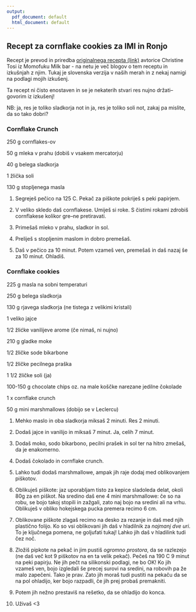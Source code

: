 ```yaml
---
output:
  pdf_document: default
  html_document: default
---
```

## Recept za cornflake cookies za IMI in Ronjo

Recept je prevod in priredba [originalnega recepta (link)](https://wearenotmartha.com/momofuku-milk-bars-cornflake-chip-marshmallow-cookies/) avtorice Christine Tosi iz Momofuku Milk bar - na netu je več blogov o tem receptu in izkušnjah z njim. Tukaj je slovenska verzija v naših merah in z nekaj namigi na podlagi mojih izkušenj. 

Ta recept ni čisto enostaven in se je nekaterih stvari res nujno držati--govorim iz izkušenj!

NB: ja, res je toliko sladkorja not in ja, res je toliko soli not, zakaj pa mislite, da so tako dobri?

### Cornflake Crunch

250 g cornflakes-ov

50 g mleka v prahu (dobiš v vsakem mercatorju)

40 g belega sladkorja

1 žlička soli

130 g stopljenega masla


1. Segreješ pečico na 125 C. Pekač za piškote pokriješ s peki papirjem. 

2. V veliko skledo daš cornflakese. Umiješ si roke. S čistimi rokami zdrobiš cornflakese kolikor gre--ne pretiravati. 
3. Primešaš mleko v prahu, sladkor in sol.

4. Preliješ s stopljenim maslom in dobro premešaš. 

5. Daš v pečico za 10 minut. Potem vzameš ven, premešaš in daš nazaj še za 10 minut.  Ohladiš. 

### Cornflake cookies

225 g masla na sobni temperaturi

250 g belega sladkorja

130 g rjavega sladkorja (ne tistega z velikimi kristali)

1 veliko jajce

1/2 žlićke vanilijeve arome (če nimaš, ni nujno)

210 g gladke moke 

1/2 žličke sode bikarbone

1/2 žličke pecilnega praška

1 1/2 žličke soli (ja)

100-150 g chocolate chips oz. na male koščke narezane jedilne čokolade

1 x cornflake crunch

50 g mini marshmallows (dobijo se v Leclercu)


1. Mehko maslo in oba sladkorja miksaš 2 minuti. Res 2 minuti.

2. Dodaš jajce in vanilijo in miksaš 7 minut. Ja, celih 7 minut. 

3. Dodaš moko, sodo bikarbono, pecilni prašek in sol ter na hitro zmešaš, da je enakomerno.

4. Dodaš čokolado in cornflake crunch. 

5. Lahko tudi dodaš marshmallowe, ampak jih raje dodaj med oblikovanjem piškotov. 

6. Oblikuješ piškote: jaz uporabljam tisto za kepice sladoleda delat, okoli 80g za en piškot. Na sredino daš ene 4 mini marshmallowe: če so na robu, se bojo takoj stopili in zažgali, zato naj bojo na sredini ali na vrhu. Oblikuješ v obliko hokejskega pucka premera recimo 6 cm. 

7. Oblikovane piškote zlagaš recimo na desko za rezanje in daš med njih plastično folijo. Ko so vsi oblikovani jih daš v hladilnik za *najmanj dve uri*. To je ključnega pomena, ne goljufati tukaj! Lahko jih daš v hladilink tudi čez noč.

8. Zložiš pipkote na pekač in jim pustiš *ogromno prostora*, da se razlezejo (ne daš več kot 9 piškotov na en ta velik pekač). Pečeš na 190 C 9 minut na peki papirju. Ne jih pečt na silikonski podlagi, ne bo OK! Ko jih vzameš ven, bojo izgledali še precej surovi na sredini, na robovih pa že malo zapečeni. Tako je prav. Zato jih moraš tudi pustiti na pekaču da se na pol ohladijo, ker bojo razpadli, če jih prej probaš premakniti. 

9. Potem jih nežno prestaviš na rešetko, da se ohladijo do konca. 

10. Uživaš <3

